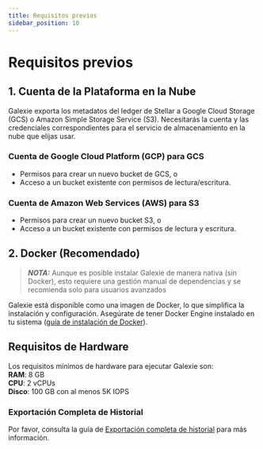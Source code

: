 ```yaml
---
title: Requisitos previos
sidebar_position: 10
---
```


# Requisitos previos

## 1. Cuenta de la Plataforma en la Nube

Galexie exporta los metadatos del ledger de Stellar a Google Cloud Storage (GCS) o Amazon Simple Storage Service (S3). Necesitarás la cuenta y las credenciales correspondientes para el servicio de almacenamiento en la nube que elijas usar.

### Cuenta de Google Cloud Platform (GCP) para GCS

- Permisos para crear un nuevo bucket de GCS, o
- Acceso a un bucket existente con permisos de lectura/escritura.

### Cuenta de Amazon Web Services (AWS) para S3

- Permisos para crear un nuevo bucket S3, o
- Acceso a un bucket existente con permisos de lectura y escritura.

## 2. Docker (Recomendado)

> **_NOTA:_** Aunque es posible instalar Galexie de manera nativa (sin Docker), esto requiere una gestión manual de dependencias y se recomienda solo para usuarios avanzados

Galexie está disponible como una imagen de Docker, lo que simplifica la instalación y configuración. Asegúrate de tener Docker Engine instalado en tu sistema ([guía de instalación de Docker](https://docs.docker.com/engine/install/)).

## Requisitos de Hardware

Los requisitos mínimos de hardware para ejecutar Galexie son:\
**RAM**: 8 GB\
**CPU**: 2 vCPUs\
**Disco**: 100 GB con al menos 5K IOPS

### Exportación Completa de Historial

Por favor, consulta la guía de [Exportación completa de historial](./full-history-exporting.mdx) para más información.
